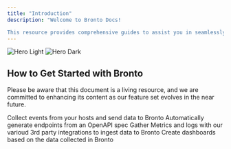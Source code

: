 ```yaml
---
title: "Introduction"
description: "Welcome to Bronto Docs!

This resource provides comprehensive guides to assist you in seamlessly integrating and using Bronto."
---
```


<img alt="Hero Light" classname="block dark:hidden" src="/images/hero-light.png" />

<img alt="Hero Dark" classname="hidden dark:block" src="/images/hero-dark.png" />

## How to Get Started with Bronto

Please be aware that this document is a living resource, and we are committed to enhancing its content as our feature set evolves in the near future.

<CardGroup cols={2}>
  <Card title="Get data into Bronto" icon="palette" href="https://mintlify.com/docs/settings/global">
    Collect events from your hosts and send data to Bronto
  </Card>

  <Card title="Reference APIs" icon="code" href="https://mintlify.com/docs/api-playground/openapi">
    Automatically generate endpoints from an OpenAPI spec
  </Card>

  <Card title="Search Your Data" icon="screwdriver-wrench" href="https://mintlify.com/docs/content/components/accordions">
    Gather Metrics and logs with our varioud 3rd party integrations to ingest data to Bronto
  </Card>

  <Card title="Visualise your data" icon="stars" href="https://mintlify.com/customers">
    Create dashboards based on the data collected in Bronto
  </Card>
</CardGroup>
